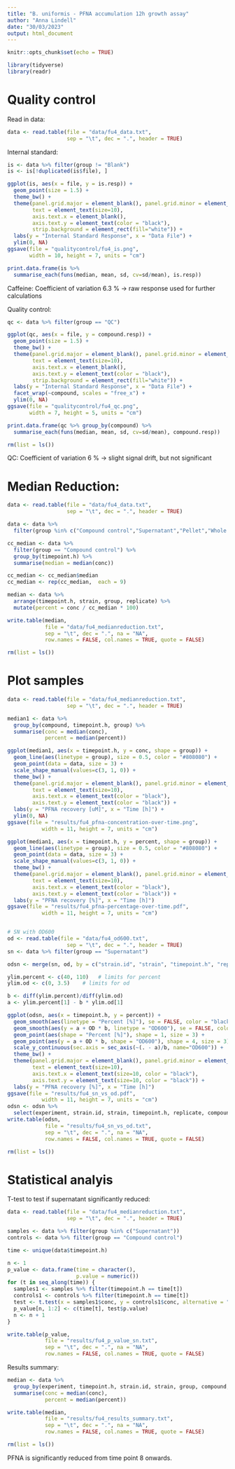 ```yaml
---
title: "B. uniformis - PFNA accumulation 12h growth assay"
author: "Anna Lindell"
date: "30/03/2023"
output: html_document
---
```


```r
knitr::opts_chunk$set(echo = TRUE)
```


```r
library(tidyverse)
library(readr)
```





# Quality control

Read in data:
```r
data <- read.table(file = "data/fu4_data.txt", 
                   sep = "\t", dec = ".", header = TRUE)
```


Internal standard:
```r
is <- data %>% filter(group != "Blank")
is <- is[!duplicated(is$file), ]

ggplot(is, aes(x = file, y = is.resp)) +
  geom_point(size = 1.5) +
  theme_bw() +
  theme(panel.grid.major = element_blank(), panel.grid.minor = element_blank(),
        text = element_text(size=10),
        axis.text.x = element_blank(),
        axis.text.y = element_text(color = "black"),
        strip.background = element_rect(fill="white")) +
  labs(y = "Internal Standard Response", x = "Data File") +
  ylim(0, NA)
ggsave(file = "qualitycontrol/fu4_is.png",
       width = 10, height = 7, units = "cm")

print.data.frame(is %>%
  summarise_each(funs(median, mean, sd, cv=sd/mean), is.resp))
```

Caffeine: Coefficient of variation 6.3 %
-> raw response used for further calculations


Quality control:
```r
qc <- data %>% filter(group == "QC")

ggplot(qc, aes(x = file, y = compound.resp)) +
  geom_point(size = 1.5) +
  theme_bw() +
  theme(panel.grid.major = element_blank(), panel.grid.minor = element_blank(),
        text = element_text(size=10),
        axis.text.x = element_blank(),
        axis.text.y = element_text(color = "black"),
        strip.background = element_rect(fill="white")) +
  labs(y = "Internal Standard Response", x = "Data File") +
  facet_wrap(~compound, scales = "free_x") +
  ylim(0, NA)
ggsave(file = "qualitycontrol/fu4_qc.png",
       width = 7, height = 5, units = "cm")

print.data.frame(qc %>% group_by(compound) %>%
  summarise_each(funs(median, mean, sd, cv=sd/mean), compound.resp))

rm(list = ls())
```

QC: Coefficient of variation 6 %
-> slight signal drift, but not significant




# Median Reduction:

```r
data <- read.table(file = "data/fu4_data.txt", 
                   sep = "\t", dec = ".", header = TRUE)

data <- data %>%
  filter(group %in% c("Compound control","Supernatant","Pellet","Whole culture"))

cc_median <- data %>%
  filter(group == "Compound control") %>%
  group_by(timepoint.h) %>%
  summarise(median = median(conc))

cc_median <- cc_median$median
cc_median <- rep(cc_median,  each = 9)

median <- data %>%
  arrange(timepoint.h, strain, group, replicate) %>%
  mutate(percent = conc / cc_median * 100)

write.table(median,
            file = "data/fu4_medianreduction.txt",
            sep = "\t", dec = ".", na = "NA",
            row.names = FALSE, col.names = TRUE, quote = FALSE)

rm(list = ls())
```




# Plot samples

```r
data <- read.table(file = "data/fu4_medianreduction.txt", 
                   sep = "\t", dec = ".", header = TRUE)

median1 <- data %>%
  group_by(compound, timepoint.h, group) %>%
  summarise(conc = median(conc),
            percent = median(percent))

ggplot(median1, aes(x = timepoint.h, y = conc, shape = group)) +
  geom_line(aes(linetype = group), size = 0.5, color = "#808080") +
  geom_point(data = data, size = 3) +
  scale_shape_manual(values=c(3, 1, 0)) +
  theme_bw() +
  theme(panel.grid.major = element_blank(), panel.grid.minor = element_blank(),
        text = element_text(size=10),
        axis.text.x = element_text(color = "black"),
        axis.text.y = element_text(color = "black")) +
  labs(y = "PFNA recovery [uM]", x = "Time [h]") +
  ylim(0, NA)
ggsave(file = "results/fu4_pfna-concentration-over-time.png",
           width = 11, height = 7, units = "cm")

ggplot(median1, aes(x = timepoint.h, y = percent, shape = group)) +
  geom_line(aes(linetype = group), size = 0.5, color = "#808080") +
  geom_point(data = data, size = 3) +
  scale_shape_manual(values=c(3, 1, 0)) +
  theme_bw() +
  theme(panel.grid.major = element_blank(), panel.grid.minor = element_blank(),
        text = element_text(size=10),
        axis.text.x = element_text(color = "black"),
        axis.text.y = element_text(color = "black")) +
  labs(y = "PFNA recovery [%]", x = "Time [h]")
ggsave(file = "results/fu4_pfna-percentage-over-time.pdf",
           width = 11, height = 7, units = "cm")


# SN with OD600
od <- read.table(file = "data/fu4_od600.txt", 
                   sep = "\t", dec = ".", header = TRUE)
sn <- data %>% filter(group == "Supernatant")

odsn <- merge(sn, od, by = c("strain.id", "strain", "timepoint.h", "replicate"))

ylim.percent <- c(40, 110)   # limits for percent
ylim.od <- c(0, 3.5)    # limits for od

b <- diff(ylim.percent)/diff(ylim.od)
a <- ylim.percent[1] - b * ylim.od[1]

ggplot(odsn, aes(x = timepoint.h, y = percent)) +
  geom_smooth(aes(linetype = "Percent [%]"), se = FALSE, color = "black", size = 0.5) +
  geom_smooth(aes(y = a + OD * b, linetype = "OD600"), se = FALSE, color = "black", size = 0.5) +
  geom_point(aes(shape = "Percent [%]"), shape = 1, size = 3) +
  geom_point(aes(y = a + OD * b, shape = "OD600"), shape = 4, size = 3) +
  scale_y_continuous(sec.axis = sec_axis(~(. - a)/b, name="OD600")) +
  theme_bw() +
  theme(panel.grid.major = element_blank(), panel.grid.minor = element_blank(),
        text = element_text(size=10),
        axis.text.x = element_text(size=10, color = "black"),
        axis.text.y = element_text(size=10, color = "black")) +
  labs(y = "PFNA recovery [%]", x = "Time [h]")
ggsave(file = "results/fu4_sn_vs_od.pdf",
           width = 11, height = 7, units = "cm")
odsn <- odsn %>%
  select(experiment, strain.id, strain, timepoint.h, replicate, compound, percent, OD)
write.table(odsn,
            file = "results/fu4_sn_vs_od.txt",
            sep = "\t", dec = ".", na = "NA",
            row.names = FALSE, col.names = TRUE, quote = FALSE)

rm(list = ls())
```




# Statistical analyis

T-test to test if supernatant significantly reduced:
```r
data <- read.table(file = "data/fu4_medianreduction.txt", 
                   sep = "\t", dec = ".", header = TRUE)

samples <- data %>% filter(group %in% c("Supernatant"))
controls <- data %>% filter(group == "Compound control")

time <- unique(data$timepoint.h)

n <- 1
p_value <- data.frame(time = character(),
                      p.value = numeric())
for (t in seq_along(time)) {
  samples1 <- samples %>% filter(timepoint.h == time[t])
  controls1 <- controls %>% filter(timepoint.h == time[t])
  test <- t.test(x = samples1$conc, y = controls1$conc, alternative = "two.sided")
  p_value[n, 1:2] <- c(time[t], test$p.value)
  n <- n + 1
}

write.table(p_value,
            file = "results/fu4_p_value_sn.txt",
            sep = "\t", dec = ".", na = "NA",
            row.names = FALSE, col.names = TRUE, quote = FALSE)
```


Results summary:
```r
median <- data %>%
  group_by(experiment, timepoint.h, strain.id, strain, group, compound, unit) %>%
  summarise(conc = median(conc),
            percent = median(percent))

write.table(median,
            file = "results/fu4_results_summary.txt",
            sep = "\t", dec = ".", na = "NA",
            row.names = FALSE, col.names = TRUE, quote = FALSE)

rm(list = ls())
```


PFNA is significantly reduced from time point 8 onwards. 



